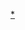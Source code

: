 {{asbox
| image     =Zhong.png
| pix       = 25
| subject   = 
| qualifier = 與[[中國人|中國人物]]相關
| category  = 中國人物小作品
| tempsort  =  
| name      = Template:中國人物小作品
}}<noinclude>
[[Category:中國人物小作品模板|*]]
</noinclude>